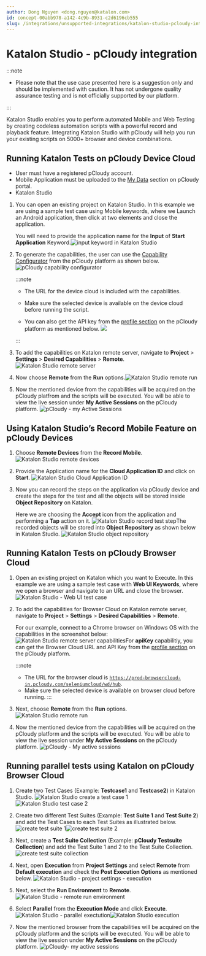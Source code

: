 ```yaml
---
author: Dong Nguyen <dong.nguyen@katalon.com>
id: concept-00abb978-a142-4c9b-8931-c2d6196cb555
slug: /integrations/unsupported-integrations/katalon-studio-pcloudy-integration
---
```


# Katalon Studio - pCloudy integration


:::note

-   Please note that the use case presented here is a suggestion only and should be implemented with caution. It has not undergone quality assurance testing and is not officially supported by our platform.


:::

Katalon Studio enables you to perform automated Mobile and Web Testing by creating codeless automation scripts with a powerful record and playback feature. Integrating Katalon Studio with pCloudy will help you run your existing scripts on 5000+ browser and device combinations.

## Running Katalon Tests on pCloudy Device Cloud

-   User must have a registered pCloudy account.
-   Mobile Application must be uploaded to the [My Data](https://www.pcloudy.com/docs/uploading-an-android-app) section on pCloudy portal.
-   Katalon Studio

1.  You can open an existing project on Katalon Studio. In this example we are using a sample test case using Mobile keywords, where we Launch an Android application, then click at two elements and close the application.

    You will need to provide the application name for the **Input** of **Start Application** Keyword.<img src="/doc_images/Documents/General_Information/Unsupported-Integrations/pCloudy/images/KS-_input_keyword.png" alt="input keyword in Katalon Studio" />

2.  To generate the capabilities, the user can use the [Capability Configurator](https://device.pcloudy.com/user?tab=capabilities) from the pCloudy platform as shown below.<img src="/doc_images/Documents/General_Information/Unsupported-Integrations/pCloudy/images/pCloudy-_capability_configurator.png" alt="pCloudy capability configurator" />

    
    :::note

    -   The URL for the device cloud is included with the capabilities.

    -   Make sure the selected device is available on the device cloud before running the script.

    -   You can also get the API key from the [profile section](https://device.pcloudy.com/settings?tab=profile) on the pCloudy platform as mentioned below. <img src="/doc_images/Documents/General_Information/Unsupported-Integrations/pCloudy/images/pCloudy_API_key_.png" />

    :::

3.  To add the capabilities on Katalon remote server, navigate to **Project** &gt; **Settings** &gt; **Desired Capabilities** &gt; **Remote**.<img src="/doc_images/Documents/General_Information/Unsupported-Integrations/pCloudy/images/KS-_remote_server.png" alt="Katalon Studio remote server" />

4.  Now choose **Remote** from the **Run** options.<img src="/doc_images/Documents/General_Information/Unsupported-Integrations/pCloudy/images/KS-_remote_run.png" alt="Katalon Studio remote run" />

5.  Now the mentioned device from the capabilities will be acquired on the pCloudy platfrom and the scripts will be executed. You will be able to view the live session under **My Active Sessions** on the pCloudy platform. <img src="/doc_images/Documents/General_Information/Unsupported-Integrations/pCloudy/images/pcloudy_-_My_active_sessions.png" alt="pCloudy - my Active Sessions" />


## Using Katalon Studio’s Record Mobile Feature on pCloudy Devices

1.  Choose **Remote Devices** from the **Record Mobile**. <img src="/doc_images/Documents/General_Information/Unsupported-Integrations/pCloudy/images/KS_-_Remote_devices.png" alt="Katalon Studio remote devices" />

2.  Provide the Application name for the **Cloud Application ID** and click on **Start**. <img src="/doc_images/Documents/General_Information/Unsupported-Integrations/pCloudy/images/KS_-_Cloud_Application_ID.png" alt="Katalon Studio Cloud Application ID" />

3.  Now you can record the steps on the application via pCloudy device and create the steps for the test and all the objects will be stored inside **Object Repository** on Katalon.

    Here we are choosing the **Accept** icon from the application and performing a **Tap** action on it. <img src="/doc_images/Documents/General_Information/Unsupported-Integrations/pCloudy/images/KS_-_record_test_steps_pCloudy.png" alt="Katalon Studio record test step" />The recorded objects will be stored into **Object Repository** as shown below in Katalon Studio. <img src="/doc_images/Documents/General_Information/Unsupported-Integrations/pCloudy/images/KS_-_object_repository.png" alt="Katalon Studio object repository" />


## Running Katalon Tests on pCloudy Browser Cloud

1.  Open an existing project on Katalon which you want to Execute. In this example we are using a sample test case with **Web UI Keywords**, where we open a browser and navigate to an URL and close the browser. <img src="/doc_images/Documents/General_Information/Unsupported-Integrations/pCloudy/images/KS_-_sample_WebUI_test_case_.png" alt="Katalon Studio - Web UI test case" />

2.  To add the capabilities for Browser Cloud on Katalon remote server, navigate to **Project** &gt; **Settings** &gt; **Desired Capabilities** &gt; **Remote**.

    For our example, connect to a Chrome browser on Windows OS with the capabilities in the screenshot below: <img src="/doc_images/Documents/General_Information/Unsupported-Integrations/pCloudy/images/Ks_-_remote_server_deisred_capabilities.png" alt="Katalon Studio remote server capabilities" />For **apiKey** capabilitiy, you can get the Browser Cloud URL and API Key from the [profile section](https://device.pcloudy.com/settings?tab=profile) on the pCloudy platform.

    
    :::note

    -   The URL for the browser cloud is <code>https://prod-browsercloud-in.pcloudy.com/seleniumcloud/wd/hub</code>.
    -   Make sure the selected device is available on browser cloud before running.
    :::

3.  Next, choose **Remote** from the **Run** options. <img src="/doc_images/Documents/General_Information/Unsupported-Integrations/pCloudy/images/KS_-_remote_web_run.png" alt="Katalon Studio remote run" />

4.  Now the mentioned device from the capabilities will be acquired on the pCloudy platform and the scripts will be executed. You will be able to view the live session under **My Active Sessions** on the pCloudy platform. <img src="/doc_images/Documents/General_Information/Unsupported-Integrations/pCloudy/images/pcloudy_-_web_test-__My_active_sessions.png" alt="pCloudy - My active sessions" />


## Running parallel tests using Katalon on pCloudy Browser Cloud

1.  Create two Test Cases \(Example: **Testcase1** and **Testcase2**\) in Katalon Studio. <img src="/doc_images/Documents/General_Information/Unsupported-Integrations/pCloudy/images/KS_-_parallel_test_cases.png" alt="Katalon Studio create a test case 1" /><img src="/doc_images/Documents/General_Information/Unsupported-Integrations/pCloudy/images/KS_-_create_testcase_2.png" alt="Katalon Studio test case 2" />

2.  Create two different Test Suites \(Example: **Test Suite 1** and **Test Suite 2**\) and add the Test Cases to each Test Suites as illustrated below. <img src="/doc_images/Documents/General_Information/Unsupported-Integrations/pCloudy/images/KS_-_create_test_case_2.png" alt="create test suite 1" /><img src="/doc_images/Documents/General_Information/Unsupported-Integrations/pCloudy/images/KS_-_create_test_suite_2.png" alt="create test suite 2" />

3.  Next, create a **Test Suite Collection** \(Example: **pCloudy Testsuite Collection**\) and add the Test Suite 1 and 2 to the Test Suite Collection. <img src="/doc_images/Documents/General_Information/Unsupported-Integrations/pCloudy/images/Ks_-_create_test_suite_collection.png" alt="create test suite collection" />

4.  Next, open **Execution** from **Project Settings** and select **Remote** from **Default execution** and check the **Post Execution Options** as mentioned below. <img src="/doc_images/Documents/General_Information/Unsupported-Integrations/pCloudy/images/KS_-__project_settings_-_Exection.png" alt="Katalon Studio - project settings - execution" />

5.  Next, select the **Run Environment** to **Remote**. <img src="/doc_images/Documents/General_Information/Unsupported-Integrations/pCloudy/images/KS_-_remote_run_environment.png" alt="Katalon Studio - remote run environment" />

6.  Select **Parallel** from the **Execution Mode** and click **Execute**. <img src="/doc_images/Documents/General_Information/Unsupported-Integrations/pCloudy/images/KS_-_parallel_execution_mode.png" alt="Katalon Studio - parallel exectution" /><img src="/doc_images/Documents/General_Information/Unsupported-Integrations/pCloudy/images/KS_-_execute.png" alt="Katalon Studio execution" />

7.  Now the mentioned browser from the capabilities will be acquired on the pCloudy platform and the scripts will be executed. You will be able to view the live session under **My Active Sessions** on the pCloudy platform. <img src="/doc_images/Documents/General_Information/Unsupported-Integrations/pCloudy/images/pCloudy_-_parallel_testing-_My_active_sessions.png" alt="pCloudy- my active sessions" />